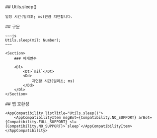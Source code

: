 
<Section>
    ## Utils.sleep()

    일정 시간(밀리초; ms)만큼 지연합니다.
</Section>
<Section>
    ## 구문

    ~~~js
    Utils.sleep(mil: Number);
    ~~~

    <Section>
        ### 매개변수

        <Dl>
            <Dt>`mil`</Dt>
            <Dd>
                지연할 시간(밀리초; ms)
            </Dd>
        </Dl>
    </Section>
</Section>
<Section>
    ## 앱 호환성

    <AppCompatibility listTitle="Utils.sleep()">
        <AppCompatibilityItem msgBot={Compatibility.NO_SUPPORT} arBot={Compatibility.FULL_SUPPORT} sl={Compatibility.NO_SUPPORT}>`sleep`</AppCompatibilityItem>
    </AppCompatibility>
</Section>